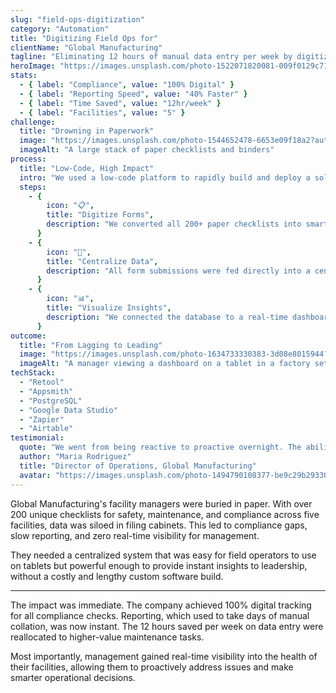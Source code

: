 ```yaml
---
slug: "field-ops-digitization"
category: "Automation"
title: "Digitizing Field Ops for"
clientName: "Global Manufacturing"
tagline: "Eliminating 12 hours of manual data entry per week by digitizing over 200+ manual checklists."
heroImage: "https://images.unsplash.com/photo-1522071820081-009f0129c71c?auto=format&fit=crop&w=2940&q=80"
stats:
  - { label: "Compliance", value: "100% Digital" }
  - { label: "Reporting Speed", value: "40% Faster" }
  - { label: "Time Saved", value: "12hr/week" }
  - { label: "Facilities", value: "5" }
challenge:
  title: "Drowning in Paperwork"
  image: "https://images.unsplash.com/photo-1544652478-6653e09f18a2?auto=format&fit=crop&w=1400&q=80"
  imageAlt: "A large stack of paper checklists and binders"
process:
  title: "Low-Code, High Impact"
  intro: "We used a low-code platform to rapidly build and deploy a solution that connected field operators to a central database."
  steps:
    - {
        icon: "📋",
        title: "Digitize Forms",
        description: "We converted all 200+ paper checklists into smart, conditional digital forms that were easy to use on any tablet or phone.",
      }
    - {
        icon: "💾",
        title: "Centralize Data",
        description: "All form submissions were fed directly into a central PostgreSQL database, eliminating manual data entry and creating a single source of truth.",
      }
    - {
        icon: "📊",
        title: "Visualize Insights",
        description: "We connected the database to a real-time dashboard, allowing managers to track compliance, view reports, and spot trends instantly.",
      }
outcome:
  title: "From Lagging to Leading"
  image: "https://images.unsplash.com/photo-1634733330383-3d08e8015944?auto=format&fit=crop&w=1400&q=80"
  imageAlt: "A manager viewing a dashboard on a tablet in a factory setting"
techStack:
  - "Retool"
  - "Appsmith"
  - "PostgreSQL"
  - "Google Data Studio"
  - "Zapier"
  - "Airtable"
testimonial:
  quote: "We went from being reactive to proactive overnight. The ability to see what's happening across all our facilities in real-time is something I thought would take years and a massive budget to achieve."
  author: "Maria Rodriguez"
  title: "Director of Operations, Global Manufacturing"
  avatar: "https://images.unsplash.com/photo-1494790108377-be9c29b29330?auto=format&fit=crop&w=100&h=100&q=80"
---
```


Global Manufacturing's facility managers were buried in paper. With over 200 unique checklists for safety, maintenance, and compliance across five facilities, data was siloed in filing cabinets. This led to compliance gaps, slow reporting, and zero real-time visibility for management.

They needed a centralized system that was easy for field operators to use on tablets but powerful enough to provide instant insights to leadership, without a costly and lengthy custom software build.

<hr />
The impact was immediate. The company achieved 100% digital tracking for all compliance checks. Reporting, which used to take days of manual collation, was now instant. The 12 hours saved per week on data entry were reallocated to higher-value maintenance tasks.

Most importantly, management gained real-time visibility into the health of their facilities, allowing them to proactively address issues and make smarter operational decisions.
